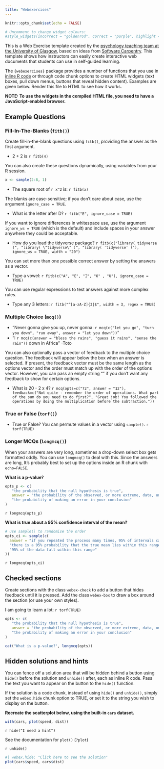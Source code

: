 ```yaml
---
title: "Webexercises"
---
```


```r
knitr::opts_chunk$set(echo = FALSE)

# Uncomment to change widget colours:
#style_widgets(incorrect = "goldenrod", correct = "purple", highlight = "firebrick")
```

This is a Web Exercise template created by the [psychology teaching team at the University of Glasgow](http://www.psy.gla.ac.uk), based on ideas from [Software Carpentry](https://software-carpentry.org/lessons/). This template shows how instructors can easily create interactive web documents that students can use in self-guided learning.

The `{webexercises}` package provides a number of functions that you use in [inline R code](https://github.com/rstudio/cheatsheets/raw/master/rmarkdown-2.0.pdf) or through code chunk options to create HTML widgets (text boxes, pull down menus, buttons that reveal hidden content). Examples are given below. Render this file to HTML to see how it works.

**NOTE: To use the widgets in the compiled HTML file, you need to have a JavaScript-enabled browser.**

## Example Questions

### Fill-In-The-Blanks (`fitb()`)

Create fill-in-the-blank questions using `fitb()`, providing the answer as the first argument.

- 2 + 2 is `r fitb(4)`

You can also create these questions dynamically, using variables from your R session.

```r
x <- sample(2:8, 1)
```

- The square root of `r x^2` is: `r fitb(x)`

The blanks are case-sensitive; if you don't care about case, use the argument `ignore_case = TRUE`.

- What is the letter after D? `r fitb("E", ignore_case = TRUE)`

If you want to ignore differences in whitespace use, use the argument `ignore_ws = TRUE` (which is the default) and include spaces in your answer anywhere they could be acceptable.

- How do you load the tidyverse package? `r fitb(c("library( tidyverse )", "library( \"tidyverse\" )", "library( 'tidyverse' )"), ignore_ws = TRUE, width = "20")`

You can set more than one possible correct answer by setting the answers as a vector.

- Type a vowel: `r fitb(c("A", "E", "I", "O" , "U"), ignore_case = TRUE)`

You can use regular expressions to test answers against more complex rules.

- Type any 3 letters: `r fitb("^[a-zA-Z]{3}$", width = 3, regex = TRUE)`

### Multiple Choice (`mcq()`)

- "Never gonna give you up, never gonna: `r mcq(c("let you go", "turn you down", "run away", answer = "let you down"))`"
- "I `r mcq(c(answer = "bless the rains", "guess it rains", "sense the rain"))` down in Africa" -Toto

You can also optionally pass a vector of feedback to the multiple choice question. The feedback will appear below the box when an answer is selected.
If present, the feedback vector must be the same length as the options vector and the order must match up with the order of the options vector. However, you
can pass an empty string "" if you don't want any feedback to show for certain options.

- What is 20 - 2 x 4? `r mcq(opts=c("72", answer = "12"), feedback=c("Not quite - remember the order of operations. What part of the sum do you need to do first?", "Great job! You followed the operations by doing the multiplication before the subtraction."))`

### True or False (`torf()`)

- True or False? You can permute values in a vector using `sample()`. `r torf(TRUE)`

### Longer MCQs (`longmcq()`)

When your answers are very long, sometimes a drop-down select box gets formatted oddly. You can use `longmcq()` to deal with this. Since the answers are long, It's probably best to set up the options inside an R chunk with `echo=FALSE`.

**What is a p-value?**

```r
opts_p <- c(
   "the probability that the null hypothesis is true",
   answer = "the probability of the observed, or more extreme, data, under the assumption that the null-hypothesis is true",
   "the probability of making an error in your conclusion"
)
```

`r longmcq(opts_p)`

**What is true about a 95% confidence interval of the mean?**

```r
# use sample() to randomise the order
opts_ci <- sample(c(
  answer = "if you repeated the process many times, 95% of intervals calculated in this way contain the true mean",
  "there is a 95% probability that the true mean lies within this range",
  "95% of the data fall within this range"
))
```

`r longmcq(opts_ci)`

## Checked sections

Create sections with the class `webex-check` to add a button that hides feedback until it is pressed. Add the class `webex-box` to draw a box around the section (or use your own styles).

::: {.webex-check .webex-box}

I am going to learn a lot: `r torf(TRUE)`

```r
opts <- c(
   "the probability that the null hypothesis is true",
   answer = "the probability of the observed, or more extreme, data, under the assumption that the null-hypothesis is true",
   "the probability of making an error in your conclusion"
)

cat("What is a p-value?", longmcq(opts))
```

:::



## Hidden solutions and hints

You can fence off a solution area that will be hidden behind a button using `hide()` before the solution and `unhide()` after, each as inline R code.  Pass the text you want to appear on the button to the `hide()` function.

If the solution is a code chunk, instead of using `hide()` and `unhide()`, simply set the `webex.hide` chunk option to TRUE, or set it to the string you wish to display on the button.

**Recreate the scatterplot below, using the built-in `cars` dataset.**

```r
with(cars, plot(speed, dist))
```


`r hide("I need a hint")`

See the documentation for `plot()` (`?plot`)

`r unhide()`

<!-- note: you could also just set webex.hide to TRUE -->

```r
#| webex.hide: "Click here to see the solution"
plot(cars$speed, cars$dist)
```
